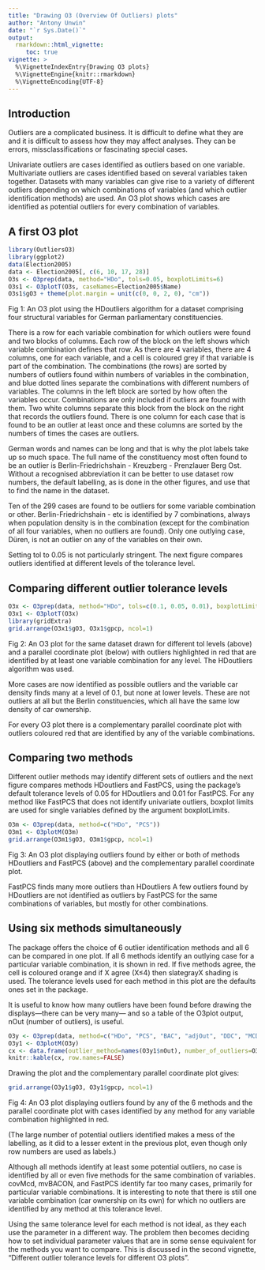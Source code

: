 ```yaml
---
title: "Drawing O3 (Overview Of Outliers) plots"
author: "Antony Unwin"
date: "`r Sys.Date()`"
output:
  rmarkdown::html_vignette:
     toc: true
vignette: >
  %\VignetteIndexEntry{Drawing O3 plots}
  %\VignetteEngine{knitr::rmarkdown}
  %\VignetteEncoding{UTF-8}
---
```



## Introduction

Outliers are a complicated business. It is difficult to define what they are and it is difficult to assess how they may affect analyses.  They can be errors, missclassifications or fascinating special cases.

Univariate outliers are cases identified as outliers based on one variable. Multivariate outliers are cases identified based on several variables taken together. Datasets with many variables can give rise to a variety of different outliers depending on which combinations of variables (and which outlier identification methods) are used. An O3 plot shows which cases are identified as potential outliers for every combination of variables.


## A first O3 plot

```r
library(OutliersO3)
library(ggplot2)
data(Election2005)
data <- Election2005[, c(6, 10, 17, 28)]
O3s <- O3prep(data, method="HDo", tols=0.05, boxplotLimits=6)
O3s1 <- O3plotT(O3s, caseNames=Election2005$Name)
O3s1$gO3 + theme(plot.margin = unit(c(0, 0, 2, 0), "cm"))
```

Fig 1: An O3 plot using the HDoutliers algorithm for a dataset comprising four structural variables for German parliamentary constituencies.

There is a row for each variable combination for which outliers were found and two blocks of columns.  Each row of the block on the left shows which variable combination defines that row.  As there are 4 variables, there are 4 columns, one for each variable, and a cell is coloured grey if that variable is part of the combination.   The combinations (the rows) are sorted by numbers of outliers found within numbers of variables in the combination, and blue dotted lines separate the combinations with different numbers of variables. The columns in the left block are sorted by how often the variables occur.  Combinations are only included if outliers are found with them.  Two white  columns separate this block from the block on the right that records the outliers found.  There is one column for each case that is found to be an outlier at least once and these columns are sorted by the numbers of times the cases are outliers.

German words and names can be long and that is why the plot labels take up so much space.  The full name of the constituency most often found to be an outlier is Berlin-Friedrichshain - Kreuzberg - Prenzlauer Berg Ost.  Without a recognised abbreviation it can be better to use dataset row numbers, the default labelling, as is done in the other figures, and use that to find the name in the dataset.

Ten of the 299 cases are found to be outliers for some variable combination or other. Berlin-Friedrichshain - etc is identified by 7 combinations, always when population density is in the combination (except for the combination of all four variables, when no outliers are found).  Only one outlying case, Düren, is not an outlier on any of the variables on their own.

Setting tol to 0.05 is not particularly stringent.  The next figure compares outliers identified at different levels of the tolerance level.


## Comparing different outlier tolerance levels

```r
O3x <- O3prep(data, method="HDo", tols=c(0.1, 0.05, 0.01), boxplotLimits=c(3, 6, 10))
O3x1 <- O3plotT(O3x)
library(gridExtra)
grid.arrange(O3x1$gO3, O3x1$gpcp, ncol=1)
```

Fig 2: An O3 plot for the same dataset drawn for different tol levels (above) and a parallel coordinate plot (below) with outliers highlighted in red that are identified by at least one variable combination for any level.  The HDoutliers algorithm was used.

More cases are now identified as possible outliers and the variable car density finds many at a level of 0.1, but none at lower levels.  These are not outliers at all but the Berlin constituencies, which all have the same low density of car ownership.

For every O3 plot there is a complementary parallel coordinate plot with outliers coloured red that are identified by any of the variable combinations.



## Comparing two methods

Different outlier methods may identify different sets of outliers and the next figure compares methods HDoutliers and FastPCS, using the package's default tolerance levels of $0.05$ for HDoutliers and $0.01$ for FastPCS.  For any method like FastPCS that does not identify univariate outliers, boxplot limits are used for single variables defined by the argument boxplotLimits.

```r
O3m <- O3prep(data, method=c("HDo", "PCS"))
O3m1 <- O3plotM(O3m)
grid.arrange(O3m1$gO3, O3m1$gpcp, ncol=1)
```

Fig 3: An O3 plot displaying outliers found by either or both of methods HDoutliers and FastPCS (above) and the complementary parallel coordinate plot.

FastPCS finds many more outliers than HDoutliers  A few outliers found by HDoutliers are not identified as outliers by FastPCS for the same combinations of variables, but mostly for other combinations.


## Using six methods simultaneously

The \pkg{OutliersO3} package offers the choice of 6 outlier identification methods and all 6 can be compared in one plot.  If all 6 methods identify an outlying case for a particular variable combination, it is shown in red.  If five methods agree, the cell is coloured orange and if X agree (X≤4) then slategrayX shading is used.  The tolerance levels used for each method in this plot are the defaults ones set in the package.

It is useful to know how many outliers have been found before drawing the displays---there can be very many--- and so a table of the O3plot output, nOut (number of outliers), is useful.
```r
O3y <- O3prep(data, method=c("HDo", "PCS", "BAC", "adjOut", "DDC", "MCD"))
O3y1 <- O3plotM(O3y)
cx <- data.frame(outlier_method=names(O3y1$nOut), number_of_outliers=O3y1$nOut)
knitr::kable(cx, row.names=FALSE)
```

Drawing the plot and the complementary parallel coordinate plot gives:

```r
grid.arrange(O3y1$gO3, O3y1$gpcp, ncol=1)
```

Fig 4: An O3 plot displaying outliers found by any of the 6 methods and the parallel coordinate plot with cases identified by any method for any variable combination highlighted in red.

(The large number of potential outliers identified makes a mess of the labelling, as it did to a lesser extent in the previous plot, even though only row numbers are used as labels.)

Although all methods identify at least some potential outliers, no case is identified by all or even five methods for the same combination of variables.  covMcd, mvBACON, and FastPCS identify far too many cases, primarily for particular variable combinations.  It is interesting to note that there is still one variable combination (car ownership on its own) for which no outliers are identified by any method at this tolerance level.

Using the same tolerance level for each method is not ideal, as they each use the parameter in a different way.  The problem then becomes deciding how to set individual parameter values that are in some sense equivalent for the methods you want to compare.  This is discussed in the second vignette, "Different outlier tolerance levels for different O3 plots".
